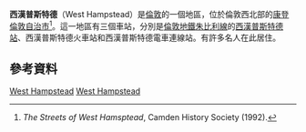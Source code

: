 {{infobox UK place|
|country =    England
|map_type =   Greater London
|region= London
|population= 33,751
|official_name=             West Hampstead
|london_borough=          Camden
|constituency_westminster=      [[Hampstead_and_Kilburn_(UK_Parliament_constituency)|Hampstead and Kilburn]]
|post_town=          LONDON
|postcode_area=     NW
|postcode_district= NW6
|dial_code=      020
|os_grid_reference=     TQ255855
|latitude=                 51.5543
|longitude=                -0.1888
}}
'''西漢普斯特德'''（West Hampstead）是[[倫敦|倫敦]]的一個地區，位於倫敦西北部的[[康登倫敦自治市|康登倫敦自治市]]<ref>''The Streets of West Hamsptead'', Camden History Society (1992). </ref>。這一地區有三個車站，分別是[[倫敦地鐵|倫敦地鐵]][[朱比利線|朱比利線]]的[[西漢普斯特德站|西漢普斯特德站]]、西漢普斯特德火車站和西漢普斯特德電車連線站。有許多名人在此居住。

==參考資料==
{{Reflist}}

[[Category:倫敦地區|West Hampstead]]
[[Category:卡姆登區地區|West Hampstead]]